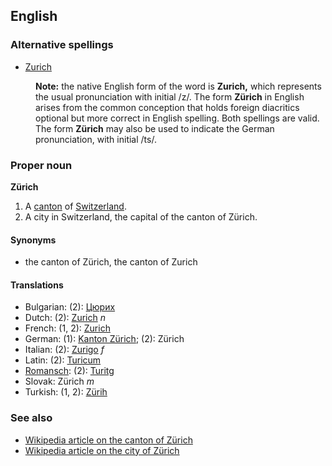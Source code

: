 ==English==
===Alternative spellings===
*[[Zurich]]
:'''Note:''' the native English form of the word is '''Zurich,''' which represents the usual pronunciation with initial /z/.  The form '''Zürich''' in English arises from the common conception that holds foreign diacritics optional but more correct in English spelling.   Both spellings are valid.
:The form '''Zürich''' may also be used to indicate the German pronunciation, with initial /ts/.

===Proper noun===
'''Zürich'''

#A [[canton]] of [[Switzerland]].
#A city in Switzerland, the capital of the canton of Zürich.

====Synonyms====
*the canton of Zürich, the canton of Zurich

====Translations====
*Bulgarian: (2): [[Цюрих]]
*Dutch: (2): [[Zurich]] ''n''
*French: (1, 2): [[Zurich]]
*German: (1): [[Kanton Zürich]]; (2): Zürich
*Italian: (2): [[Zurigo]] ''f''
*Latin: (2): [[Turicum]]
*[[Romansch]]: (2): [[Turitg]]
*Slovak: Zürich ''m''
*Turkish: (1, 2): [[Zürih]]

===See also===
*[[en:Canton_of_Zürich|Wikipedia article on the canton of Zürich]]
*[[en:Zürich|Wikipedia article on the city of Zürich]]
